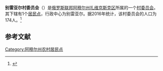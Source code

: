 {{Infobox Settlement
| official_name = 别雷亚尔村委员会
| native_name = Белояровский сельсовет
| settlement_type = [[村委员会|村委员会]]
| subdivision_type = [[国家|国家]]
| subdivision_type1 = [[俄罗斯行政区划|州]]
| subdivision_type2 = [[区_(苏联)|区]]
| subdivision_name = {{RUS}}
| subdivision_name1 = [[阿穆尔州|阿穆尔州]]
| subdivision_name2 = [[扎维京斯克区|扎维京斯克区]]
| seat_type = 行政中心
| seat = 别雷亚尔
| population_as_of=2016
| population_footnotes = <ref name=amurstat />
| population_total = 174
| coordinates_display = inline,title
| latd = 50 | latm = 11 | lats = 13 | latNS = N
| longd = 129 | longm = 12 | longs = 08 | longEW = E
| timezone = [[雅库茨克时间|MSK+6]]
| utc_offset = +9
| blank_name = [[俄罗斯市政土地区划代码|OKTMO编码]]
| blank_info = [http://classif.spb.ru/classificators/view/tma.php?st=A&kr=1&kod=10621412 10621412]
}}
'''别雷亚尔村委员会'''（{{lang-ru|Белояровский сельсовет}}）是[[俄罗斯联邦|俄罗斯联邦]][[阿穆尔州|阿穆尔州]][[扎维京斯克区|扎维京斯克区]]所属的一个[[村委员会|村委员会]]。其下辖有1个[[居民点|居民点]]，行政中心为别雷亚尔。据2016年统计，该村委员会的人口为174人。<ref name=amurstat>{{cite web |url=http://amurstat.gks.ru/wps/wcm/connect/rosstat_ts/amurstat/resources/d600c10043769f3eb9effbdd898fc419/07_1_4.htm |title=Оценка численности населения по городским округам, муниципальным районам, городским и сельским поселениям Амурской области на 1 января 2016 года |language=ru |accessdate=2016-04-21 |archiveurl=https://www.webcitation.org/6gvsqa6qi?url=http://amurstat.gks.ru/wps/wcm/connect/rosstat_ts/amurstat/resources/d600c10043769f3eb9effbdd898fc419/07_1_4.htm |archivedate=2016-04-21 |deadurl=yes }}</ref>

== 参考文献 ==
{{reflist}}

{{Russia-stub}}

[[Category:阿穆尔州农村居民点|Category:阿穆尔州农村居民点]]